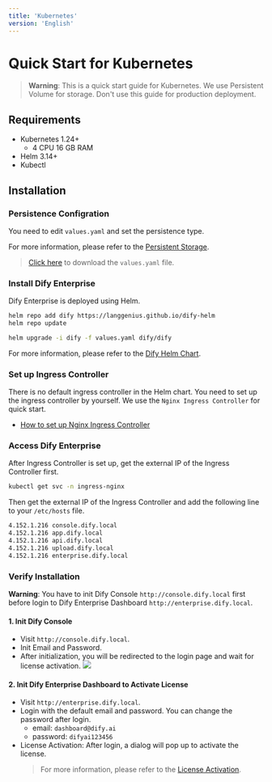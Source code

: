 ```yaml
---
title: 'Kubernetes'
version: 'English'
---
```


# Quick Start for Kubernetes

> **Warning**: This is a quick start guide for Kubernetes. We use Persistent Volume for storage. Don't use this guide for production deployment.

## Requirements
- Kubernetes 1.24+
  - 4 CPU 16 GB RAM
- Helm 3.14+
- Kubectl

## Installation

### Persistence Configration
You need to edit `values.yaml` and set the persistence type.

For more information, please refer to the [Persistent Storage](/en-us/deployment/advanced-configuration/persistent-storage).

> <a href="/assets/values.yaml" download="values.yaml">Click here</a> to download the `values.yaml` file.

### Install Dify Enterprise
Dify Enterprise is deployed using Helm. 

```bash
helm repo add dify https://langgenius.github.io/dify-helm
helm repo update

helm upgrade -i dify -f values.yaml dify/dify
```

For more information, please refer to the [Dify Helm Chart](/en-us/deployment/advanced-configuration/dify-helm-chart).

### Set up Ingress Controller
There is no default ingress controller in the Helm chart. You need to set up the ingress controller by yourself.
We use the `Nginx Ingress Controller` for quick start.
- [How to set up Nginx Ingress Controller](/en-us/deployment/advanced-configuration/nginx/ingress-nginx-controller)

### Access Dify Enterprise
After Ingress Controller is set up, get the external IP of the Ingress Controller first.
```bash
kubectl get svc -n ingress-nginx
```

Then get the external IP of the Ingress Controller and add the following line to your `/etc/hosts` file.
```bash
4.152.1.216 console.dify.local
4.152.1.216 app.dify.local
4.152.1.216 api.dify.local
4.152.1.216 upload.dify.local
4.152.1.216 enterprise.dify.local
```

### Verify Installation
**Warning**: You have to init Dify Console `http://console.dify.local` first before login to Dify Enterprise Dashboard `http://enterprise.dify.local`.

#### 1. Init Dify Console
- Visit `http://console.dify.local`.
- Init Email and Password.
- After initialization, you will be redirected to the login page and wait for license activation.
![](/images/license-inactive.png)

#### 2. Init Dify Enterprise Dashboard to Activate License
- Visit `http://enterprise.dify.local`.
- Login with the default email and password. You can change the password after login.
    - email: `dashboard@dify.ai`
    - password: `difyai123456`
- License Activation: After login, a dialog will pop up to activate the license.
  > For more information, please refer to the [License Activation](/en-us/deployment/advanced-configuration/license-activation).
